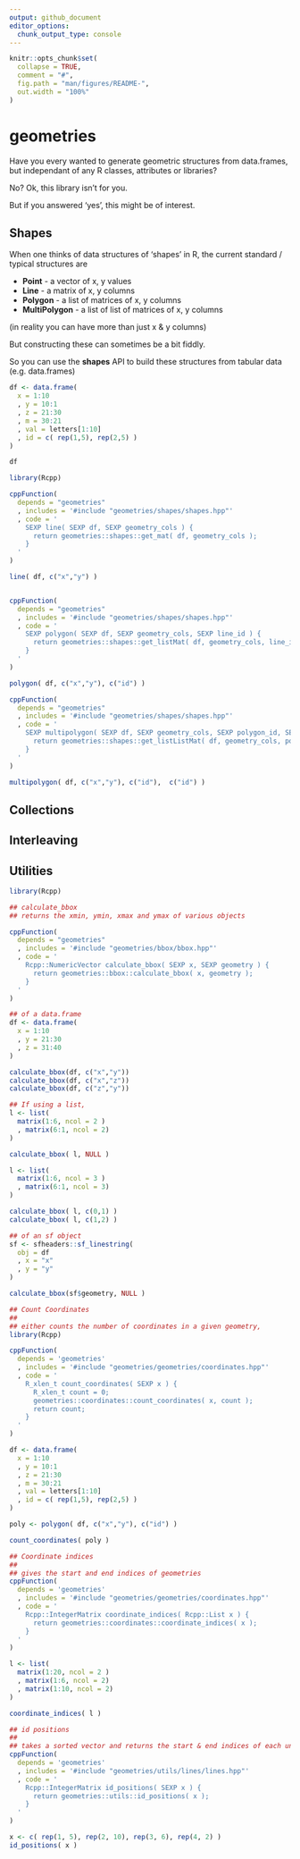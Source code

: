 ```yaml
---
output: github_document
editor_options: 
  chunk_output_type: console
---
```


<!-- README.md is generated from README.Rmd. Please edit that file -->

```r
knitr::opts_chunk$set(
  collapse = TRUE,
  comment = "#",
  fig.path = "man/figures/README-",
  out.width = "100%"
)
```

# geometries

<!-- badges: start -->
<!-- badges: end -->

Have you every wanted to generate geometric structures from data.frames, but independant of any R classes, attributes or libraries? 

No? Ok, this library isn't for you.

But if you answered 'yes', this might be of interest.

## Shapes

When one thinks of data structures of 'shapes' in R, the current standard / typical structures are

- **Point** - a vector of x, y values
- **Line** - a matrix of x, y columns
- **Polygon** - a list of matrices of x, y columns
- **MultiPolygon** - a list of list of matrices of x, y columns

(in reality you can have more than just x & y columns)

But constructing these can sometimes be a bit fiddly. 

So you can use the **shapes** API to build these structures from tabular data (e.g. data.frames)

```r

df <- data.frame(
  x = 1:10
  , y = 10:1
  , z = 21:30
  , m = 30:21
  , val = letters[1:10]
  , id = c( rep(1,5), rep(2,5) )
)

df

library(Rcpp)

cppFunction(
  depends = "geometries"
  , includes = '#include "geometries/shapes/shapes.hpp"'
  , code = '
    SEXP line( SEXP df, SEXP geometry_cols ) {
      return geometries::shapes::get_mat( df, geometry_cols );
    }
  '
)

line( df, c("x","y") )


cppFunction(
  depends = "geometries"
  , includes = '#include "geometries/shapes/shapes.hpp"'
  , code = '
    SEXP polygon( SEXP df, SEXP geometry_cols, SEXP line_id ) {
      return geometries::shapes::get_listMat( df, geometry_cols, line_id );
    }
  '
)

polygon( df, c("x","y"), c("id") )

cppFunction(
  depends = "geometries"
  , includes = '#include "geometries/shapes/shapes.hpp"'
  , code = '
    SEXP multipolygon( SEXP df, SEXP geometry_cols, SEXP polygon_id, SEXP line_id ) {
      return geometries::shapes::get_listListMat( df, geometry_cols, polygon_id, line_id );
    }
  '
)

multipolygon( df, c("x","y"), c("id"),  c("id") )


```


## Collections


## Interleaving



## Utilities

```r

library(Rcpp)

## calculate_bbox
## returns the xmin, ymin, xmax and ymax of various objects

cppFunction(
  depends = "geometries"
  , includes = '#include "geometries/bbox/bbox.hpp"'
  , code = '
    Rcpp::NumericVector calculate_bbox( SEXP x, SEXP geometry ) {
      return geometries::bbox::calculate_bbox( x, geometry );
    }
  '
)

## of a data.frame
df <- data.frame(
  x = 1:10
  , y = 21:30
  , z = 31:40
)

calculate_bbox(df, c("x","y"))
calculate_bbox(df, c("x","z"))
calculate_bbox(df, c("z","y"))

## If using a list, 
l <- list(
  matrix(1:6, ncol = 2 )
  , matrix(6:1, ncol = 2)
)

calculate_bbox( l, NULL )

l <- list(
  matrix(1:6, ncol = 3 )
  , matrix(6:1, ncol = 3)
)

calculate_bbox( l, c(0,1) )
calculate_bbox( l, c(1,2) )

## of an sf object
sf <- sfheaders::sf_linestring(
  obj = df
  , x = "x"
  , y = "y"
)

calculate_bbox(sf$geometry, NULL )

```


```r

## Count Coordinates
##
## either counts the number of coordinates in a given geometry,
library(Rcpp)

cppFunction(
  depends = 'geometries'
  , includes = '#include "geometries/geometries/coordinates.hpp"'
  , code = '
    R_xlen_t count_coordinates( SEXP x ) {
      R_xlen_t count = 0;
      geometries::coordinates::count_coordinates( x, count );
      return count;
    }
  '
)

df <- data.frame(
  x = 1:10
  , y = 10:1
  , z = 21:30
  , m = 30:21
  , val = letters[1:10]
  , id = c( rep(1,5), rep(2,5) )
)

poly <- polygon( df, c("x","y"), c("id") )

count_coordinates( poly )
```

```r

## Coordinate indices
## 
## gives the start and end indices of geometries
cppFunction(
  depends = 'geometries'
  , includes = '#include "geometries/geometries/coordinates.hpp"'
  , code = '
    Rcpp::IntegerMatrix coordinate_indices( Rcpp::List x ) {
      return geometries::coordinates::coordinate_indices( x );
    }
  '
)

l <- list(
  matrix(1:20, ncol = 2 )
  , matrix(1:6, ncol = 2)
  , matrix(1:10, ncol = 2)
)

coordinate_indices( l )


```


```r

## id positions
## 
## takes a sorted vector and returns the start & end indices of each unique element
cppFunction(
  depends = 'geometries'
  , includes = '#include "geometries/utils/lines/lines.hpp"'
  , code = '
    Rcpp::IntegerMatrix id_positions( SEXP x ) {
      return geometries::utils::id_positions( x );
    }
  '
)

x <- c( rep(1, 5), rep(2, 10), rep(3, 6), rep(4, 2) )
id_positions( x )


```

